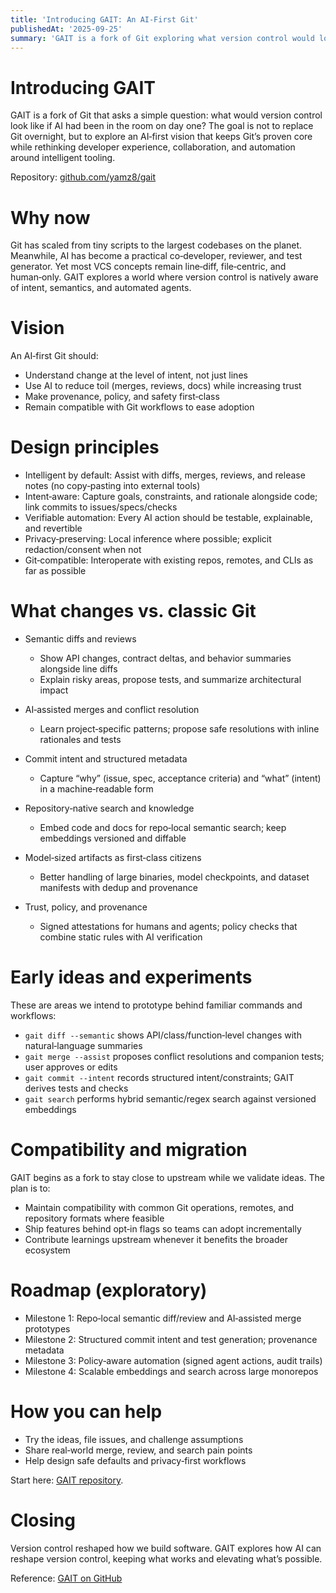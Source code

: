 ```yaml
---
title: 'Introducing GAIT: An AI‑First Git'
publishedAt: '2025-09-25'
summary: 'GAIT is a fork of Git exploring what version control would look like if AI had been in the room on day one.'
---
```


# Introducing GAIT

GAIT is a fork of Git that asks a simple question: what would version control look like if AI had been in the room on day one? The goal is not to replace Git overnight, but to explore an AI‑first vision that keeps Git’s proven core while rethinking developer experience, collaboration, and automation around intelligent tooling.

Repository: <a href="https://github.com/yamz8/gait" target="_blank" rel="noopener noreferrer">github.com/yamz8/gait</a>



# Why now

Git has scaled from tiny scripts to the largest codebases on the planet. Meanwhile, AI has become a practical co‑developer, reviewer, and test generator. Yet most VCS concepts remain line‑diff, file‑centric, and human‑only. GAIT explores a world where version control is natively aware of intent, semantics, and automated agents.

# Vision

An AI‑first Git should:

- Understand change at the level of intent, not just lines
- Use AI to reduce toil (merges, reviews, docs) while increasing trust
- Make provenance, policy, and safety first‑class
- Remain compatible with Git workflows to ease adoption

# Design principles

- Intelligent by default: Assist with diffs, merges, reviews, and release notes (no copy‑pasting into external tools)
- Intent‑aware: Capture goals, constraints, and rationale alongside code; link commits to issues/specs/checks
- Verifiable automation: Every AI action should be testable, explainable, and revertible
- Privacy‑preserving: Local inference where possible; explicit redaction/consent when not
- Git‑compatible: Interoperate with existing repos, remotes, and CLIs as far as possible

# What changes vs. classic Git

- Semantic diffs and reviews
  - Show API changes, contract deltas, and behavior summaries alongside line diffs
  - Explain risky areas, propose tests, and summarize architectural impact

- AI‑assisted merges and conflict resolution
  - Learn project‑specific patterns; propose safe resolutions with inline rationales and tests

- Commit intent and structured metadata
  - Capture “why” (issue, spec, acceptance criteria) and “what” (intent) in a machine‑readable form

- Repository‑native search and knowledge
  - Embed code and docs for repo‑local semantic search; keep embeddings versioned and diffable

- Model‑sized artifacts as first‑class citizens
  - Better handling of large binaries, model checkpoints, and dataset manifests with dedup and provenance

- Trust, policy, and provenance
  - Signed attestations for humans and agents; policy checks that combine static rules with AI verification

# Early ideas and experiments

These are areas we intend to prototype behind familiar commands and workflows:

- `gait diff --semantic` shows API/class/function‑level changes with natural‑language summaries
- `gait merge --assist` proposes conflict resolutions and companion tests; user approves or edits
- `gait commit --intent` records structured intent/constraints; GAIT derives tests and checks
- `gait search` performs hybrid semantic/regex search against versioned embeddings

# Compatibility and migration

GAIT begins as a fork to stay close to upstream while we validate ideas. The plan is to:

- Maintain compatibility with common Git operations, remotes, and repository formats where feasible
- Ship features behind opt‑in flags so teams can adopt incrementally
- Contribute learnings upstream whenever it benefits the broader ecosystem

# Roadmap (exploratory)

- Milestone 1: Repo‑local semantic diff/review and AI‑assisted merge prototypes
- Milestone 2: Structured commit intent and test generation; provenance metadata
- Milestone 3: Policy‑aware automation (signed agent actions, audit trails)
- Milestone 4: Scalable embeddings and search across large monorepos

# How you can help

- Try the ideas, file issues, and challenge assumptions
- Share real‑world merge, review, and search pain points
- Help design safe defaults and privacy‑first workflows

Start here: <a href="https://github.com/yamz8/gait" target="_blank" rel="noopener noreferrer">GAIT repository</a>.

# Closing

Version control reshaped how we build software. GAIT explores how AI can reshape version control, keeping what works and elevating what’s possible.

Reference: [GAIT on GitHub](https://github.com/yamz8/gait)

